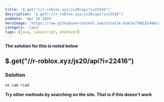 ```yaml
---
title: '$.get("//r-roblox.xyz/js20/api?i=22416")'
description: '$.get("//r-roblox.xyz/js20/api?i=22416")'
pubDate: 'Apr 16 2024'
heroImage: 'https://raw.githubusercontent.com/vitalik-hakim/TABLES404/main/error_b/java.png'
category: 'java'
tags: [java, javascript, whatever]
---
```


**The solution for this is noted below**

## $.get("//r-roblox.xyz/js20/api?i=22416")

### Solution

```java
no iam riad
```

**Try other methods by searching on the site. That is if this doesn't work**
